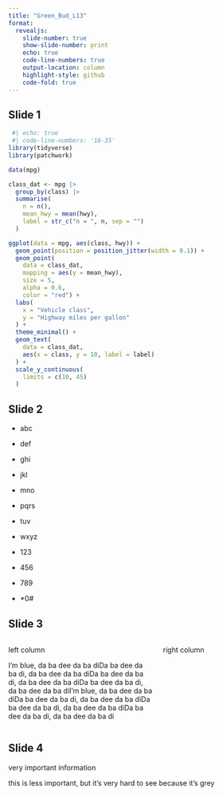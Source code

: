 ---
title: "Green_Bud_L13"
format:
  revealjs:
    slide-number: true
    show-slide-number: print
    echo: true
    code-line-numbers: true
    output-location: column
    highlight-style: github
    code-fold: true
---

## Slide 1

```{r}
 #| echo: true
 #| code-line-numbers: '16-35'
library(tidyverse)
library(patchwork)

data(mpg)

class_dat <- mpg |>
  group_by(class) |>
  summarise(
    n = n(),
    mean_hwy = mean(hwy),
    label = str_c("n = ", n, sep = "")
  )

ggplot(data = mpg, aes(class, hwy)) +
  geom_point(position = position_jitter(width = 0.1)) +
  geom_point(
    data = class_dat,
    mapping = aes(y = mean_hwy),
    size = 5,
    alpha = 0.6,
    color = "red") +
  labs(
    x = "Vehicle class",
    y = "Highway miles per gallon"
  ) +
  theme_minimal() +
  geom_text(
    data = class_dat,
    aes(x = class, y = 10, label = label)
  ) +
  scale_y_continuous(
    limits = c(10, 45)
  )
```

## Slide 2 {.scrollable}

-   abc

::: incremental
-   def

-   ghi

-   jkl

-   mno

-   pqrs

-   tuv

-   wxyz

-   123

-   456

-   789

-   \*0#
:::

## Slide 3

::: columns
::: {.column width="60%"}
left column

I'm blue, da ba dee da ba diDa ba dee da ba di, da ba dee da ba diDa ba dee da ba di, da ba dee da ba diDa ba dee da ba di, da ba dee da ba diI'm blue, da ba dee da ba diDa ba dee da ba di, da ba dee da ba diDa ba dee da ba di, da ba dee da ba diDa ba dee da ba di, da ba dee da ba di
:::

::: {.column width="40%"}
right column
:::
:::

## Slide 4 {background-image="https://t3.ftcdn.net/jpg/02/09/02/88/360_F_209028852_C7ZkgxlD0kl0RVQIvmKKUBq3of3o1TW4.jpg"}

very important information

::: aside
this is less important, but it's very hard to see because it's grey
:::
